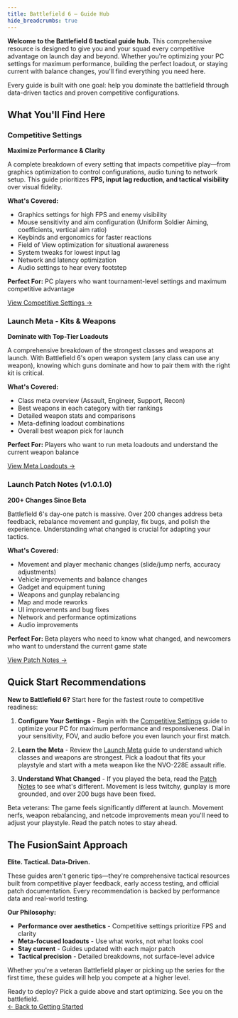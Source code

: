 ```yaml
---
title: Battlefield 6 — Guide Hub
hide_breadcrumbs: true
---
```



<div class="space-y-6 mb-10">

**Welcome to the Battlefield 6 tactical guide hub.** This comprehensive resource is designed to give you and your squad every competitive advantage on launch day and beyond. Whether you're optimizing your PC settings for maximum performance, building the perfect loadout, or staying current with balance changes, you'll find everything you need here.

Every guide is built with one goal: help you dominate the battlefield through data-driven tactics and proven competitive configurations.

</div>

<div class="my-12 border-t-2 border-primary/30"></div>

## What You'll Find Here

<div class="space-y-8 mb-10">

### Competitive Settings

<div class="space-y-4 mb-8">

**Maximize Performance & Clarity**

A complete breakdown of every setting that impacts competitive play—from graphics optimization to control configurations, audio tuning to network setup. This guide prioritizes **FPS, input lag reduction, and tactical visibility** over visual fidelity.

**What's Covered:**
- Graphics settings for high FPS and enemy visibility
- Mouse sensitivity and aim configuration (Uniform Soldier Aiming, coefficients, vertical aim ratio)
- Keybinds and ergonomics for faster reactions
- Field of View optimization for situational awareness
- System tweaks for lowest input lag
- Network and latency optimization
- Audio settings to hear every footstep

**Perfect For:** PC players who want tournament-level settings and maximum competitive advantage

[View Competitive Settings →](/battlefield6/settings)

</div>

### Launch Meta - Kits & Weapons

<div class="space-y-4 mb-8">

**Dominate with Top-Tier Loadouts**

A comprehensive breakdown of the strongest classes and weapons at launch. With Battlefield 6's open weapon system (any class can use any weapon), knowing which guns dominate and how to pair them with the right kit is critical.

**What's Covered:**
- Class meta overview (Assault, Engineer, Support, Recon)
- Best weapons in each category with tier rankings
- Detailed weapon stats and comparisons
- Meta-defining loadout combinations
- Overall best weapon pick for launch

**Perfect For:** Players who want to run meta loadouts and understand the current weapon balance

[View Meta Loadouts →](/battlefield6/meta-loadouts)

</div>

### Launch Patch Notes (v1.0.1.0)

<div class="space-y-4 mb-8">

**200+ Changes Since Beta**

Battlefield 6's day-one patch is massive. Over 200 changes address beta feedback, rebalance movement and gunplay, fix bugs, and polish the experience. Understanding what changed is crucial for adapting your tactics.

**What's Covered:**
- Movement and player mechanic changes (slide/jump nerfs, accuracy adjustments)
- Vehicle improvements and balance changes
- Gadget and equipment tuning
- Weapons and gunplay rebalancing
- Map and mode reworks
- UI improvements and bug fixes
- Network and performance optimizations
- Audio improvements

**Perfect For:** Beta players who need to know what changed, and newcomers who want to understand the current game state

[View Patch Notes →](/battlefield6/patch-notes)

</div>

</div>

<div class="my-12 border-t-2 border-primary/30"></div>

## Quick Start Recommendations

<div class="space-y-6 mb-10">

**New to Battlefield 6?** Start here for the fastest route to competitive readiness:

1. **Configure Your Settings** - Begin with the [Competitive Settings](/battlefield6/settings) guide to optimize your PC for maximum performance and responsiveness. Dial in your sensitivity, FOV, and audio before you even launch your first match.

2. **Learn the Meta** - Review the [Launch Meta](/battlefield6/meta-loadouts) guide to understand which classes and weapons are strongest. Pick a loadout that fits your playstyle and start with a meta weapon like the NVO-228E assault rifle.

3. **Understand What Changed** - If you played the beta, read the [Patch Notes](/battlefield6/patch-notes) to see what's different. Movement is less twitchy, gunplay is more grounded, and over 200 bugs have been fixed.

</div>

<Callout variant="tip">
Beta veterans: The game feels significantly different at launch. Movement nerfs, weapon rebalancing, and netcode improvements mean you'll need to adjust your playstyle. Read the patch notes to stay ahead.
</Callout>

<div class="my-12 border-t-2 border-primary/30"></div>

## The FusionSaint Approach

<div class="space-y-6 mb-10">

**Elite. Tactical. Data-Driven.**

These guides aren't generic tips—they're comprehensive tactical resources built from competitive player feedback, early access testing, and official patch documentation. Every recommendation is backed by performance data and real-world testing.

**Our Philosophy:**
- **Performance over aesthetics** - Competitive settings prioritize FPS and clarity
- **Meta-focused loadouts** - Use what works, not what looks cool
- **Stay current** - Guides updated with each major patch
- **Tactical precision** - Detailed breakdowns, not surface-level advice

Whether you're a veteran Battlefield player or picking up the series for the first time, these guides will help you compete at a higher level.

</div>

<Callout variant="success">
Ready to deploy? Pick a guide above and start optimizing. See you on the battlefield.
</Callout>

<div class="text-center mt-16 mb-8">
  <a 
    href="/getting-started" 
    class="inline-flex items-center justify-center whitespace-nowrap rounded-lg text-sm font-medium transition-colors focus-visible:outline-none focus-visible:ring-1 focus-visible:ring-ring shadow h-10 px-8 bg-fs-gold text-black hover:bg-fs-gold/90"
  >
    ← Back to Getting Started
  </a>
</div>